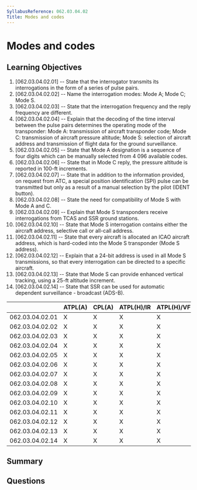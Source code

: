 ```yaml
---
SyllabusReference: 062.03.04.02
Title: Modes and codes
---
```


# Modes and codes

## Learning Objectives

1. [062.03.04.02.01] -- State that the interrogator transmits its interrogations
   in the form of a series of pulse pairs.
2. [062.03.04.02.02] -- Name the interrogation modes: Mode A; Mode C; Mode S.
3. [062.03.04.02.03] -- State that the interrogation frequency and the reply
   frequency are different.
4. [062.03.04.02.04] -- Explain that the decoding of the time interval between
   the pulse pairs determines the operating mode of the transponder: Mode A:
   transmission of aircraft transponder code; Mode C: transmission of aircraft
   pressure altitude; Mode S: selection of aircraft address and transmission of
   flight data for the ground surveillance.
5. [062.03.04.02.05] -- State that Mode A designation is a sequence of four
   digits which can be manually selected from 4 096 available codes.
6. [062.03.04.02.06] -- State that in Mode C reply, the pressure altitude is
   reported in 100-ft increments.
7. [062.03.04.02.07] -- State that in addition to the information provided, on
   request from ATC, a special position identification (SPI) pulse can be
   transmitted but only as a result of a manual selection by the pilot (IDENT
   button).
8. [062.03.04.02.08] -- State the need for compatibility of Mode S with Mode A
   and C.
9. [062.03.04.02.09] -- Explain that Mode S transponders receive interrogations
   from TCAS and SSR ground stations.
10. [062.03.04.02.10] -- State that Mode S interrogation contains either the
    aircraft address, selective call or all-call address.
11. [062.03.04.02.11] -- State that every aircraft is allocated an ICAO aircraft
    address, which is hard-coded into the Mode S transponder (Mode S address).
12. [062.03.04.02.12] -- Explain that a 24-bit address is used in all Mode S
    transmissions, so that every interrogation can be directed to a specific
    aircraft.
13. [062.03.04.02.13] -- State that Mode S can provide enhanced vertical
    tracking, using a 25-ft altitude increment.
14. [062.03.04.02.14] -- State that SSR can be used for automatic dependent
    surveillance - broadcast (ADS-B).

|                 | ATPL(A) | CPL(A) | ATPL(H)/IR | ATPL(H)/VFR | CPL(H) | IR  | CBIR(A) |
| --------------- | ------- | ------ | ---------- | ----------- | ------ | --- | ------- |
| 062.03.04.02.01 | X       | X      | X          | X           | X      | X   | X       |
| 062.03.04.02.02 | X       | X      | X          | X           | X      | X   | X       |
| 062.03.04.02.03 | X       | X      | X          | X           | X      |     |         |
| 062.03.04.02.04 | X       | X      | X          | X           | X      |     |         |
| 062.03.04.02.05 | X       | X      | X          | X           | X      | X   | X       |
| 062.03.04.02.06 | X       | X      | X          | X           | X      | X   |         |
| 062.03.04.02.07 | X       | X      | X          | X           | X      | X   |         |
| 062.03.04.02.08 | X       | X      | X          | X           | X      | X   |         |
| 062.03.04.02.09 | X       | X      | X          | X           | X      | X   |         |
| 062.03.04.02.10 | X       | X      | X          | X           | X      | X   |         |
| 062.03.04.02.11 | X       | X      | X          | X           | X      | X   | X       |
| 062.03.04.02.12 | X       | X      | X          | X           | X      | X   |         |
| 062.03.04.02.13 | X       | X      | X          | X           | X      | X   |         |
| 062.03.04.02.14 | X       | X      | X          | X           | X      | X   |         |

## Summary

## Questions
